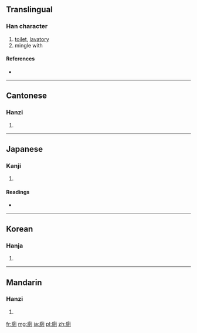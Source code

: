 {{also|厕}}
==Translingual==

===Han character===
{{Han char|rn=53|rad=广|as=09|sn=12|four=0022<sub>0</sub>|canj=戈月金弓 (IBCN)}}

# [[toilet]], [[lavatory]]
# mingle with

====References====
* {{Han ref|kx=0348.260|dkj=09410|dj=0659.150|hdz=20893.030|uh=5EC1|ud=24257|bh=B45A|bd=46170}}

----

==Cantonese==

===Hanzi===
{{yue-hanzi|jyut=|y=chi3|sim=厕}}

# {{defn|Cantonese|sort=广09}}

----

==Japanese==

===Kanji===
{{ja-kanji|grade=|rs=广09}}

# {{defn|Japanese|sort=广09}}

====Readings====
* {{ja-readings|on=[[し]] (shi), [[しょく]] (shoku)|kun=[[かわや]] (kawaya)}}

----

==Korean==

===Hanja===
{{ko-hanja|hangeul=치|rv=chi|mr=ch'i}}

# {{defn|Korean|sort=广09}}

----

==Mandarin==

===Hanzi===
{{cmn-hanzi|sim=厕|pin=[[cè]] ([[ce4]])|wg=ts'e<sup>4</sup>}}

# {{defn|Mandarin|sort=广09}}

[[fr:廁]]
[[mg:廁]]
[[ja:廁]]
[[pl:廁]]
[[zh:廁]]